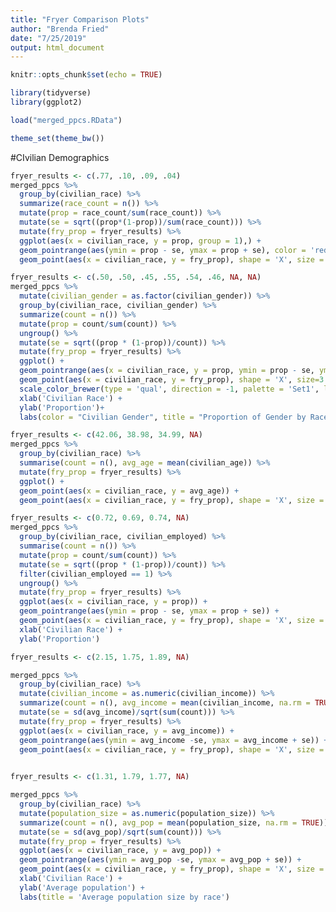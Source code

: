 ```yaml
---
title: "Fryer Comparison Plots"
author: "Brenda Fried"
date: "7/25/2019"
output: html_document
---
```


```r
knitr::opts_chunk$set(echo = TRUE)
```

```r
library(tidyverse)
library(ggplot2)

load("merged_ppcs.RData")

theme_set(theme_bw())


```

#CIvilian Demographics
```r
fryer_results <- c(.77, .10, .09, .04)
merged_ppcs %>%
  group_by(civilian_race) %>%
  summarize(race_count = n()) %>%
  mutate(prop = race_count/sum(race_count)) %>%
  mutate(se = sqrt((prop*(1-prop))/sum(race_count))) %>%
  mutate(fry_prop = fryer_results) %>%
  ggplot(aes(x = civilian_race, y = prop, group = 1),) +
  geom_pointrange(aes(ymin = prop - se, ymax = prop + se), color = 'red')+
  geom_point(aes(x = civilian_race, y = fry_prop), shape = 'X', size = 3.5, color = 'blue')

```

```r
fryer_results <- c(.50, .50, .45, .55, .54, .46, NA, NA)
merged_ppcs %>%
  mutate(civilian_gender = as.factor(civilian_gender)) %>%
  group_by(civilian_race, civilian_gender) %>%
  summarize(count = n()) %>%
  mutate(prop = count/sum(count)) %>% 
  ungroup() %>%
  mutate(se = sqrt((prop * (1-prop))/count)) %>% 
  mutate(fry_prop = fryer_results) %>%
  ggplot() +
  geom_pointrange(aes(x = civilian_race, y = prop, ymin = prop - se, ymax = prop + se, color = civilian_gender)) +
  geom_point(aes(x = civilian_race, y = fry_prop), shape = 'X', size=3.5) +
  scale_color_brewer(type = 'qual', direction = -1, palette = 'Set1', labels = c("Male", "Female")) +
  xlab('Civilian Race') +
  ylab('Proportion')+
  labs(color = "Civilian Gender", title = "Proportion of Gender by Race")
```

```r
fryer_results <- c(42.06, 38.98, 34.99, NA)
merged_ppcs %>%
  group_by(civilian_race) %>%
  summarise(count = n(), avg_age = mean(civilian_age)) %>% 
  mutate(fry_prop = fryer_results) %>% 
  ggplot() +
  geom_point(aes(x = civilian_race, y = avg_age)) +
  geom_point(aes(x = civilian_race, y = fry_prop), shape = 'X', size = 3.5, color = 'red')
```

```r
fryer_results <- c(0.72, 0.69, 0.74, NA)
merged_ppcs %>% 
  group_by(civilian_race, civilian_employed) %>%
  summarise(count = n()) %>%
  mutate(prop = count/sum(count)) %>%
  mutate(se = sqrt((prop * (1-prop))/count)) %>%
  filter(civilian_employed == 1) %>%
  ungroup() %>%
  mutate(fry_prop = fryer_results) %>%
  ggplot(aes(x = civilian_race, y = prop)) +
  geom_pointrange(aes(ymin = prop - se, ymax = prop + se)) +
  geom_point(aes(x = civilian_race, y = fry_prop), shape = 'X', size = 3.5, color = 'red') + 
  xlab('Civilian Race') + 
  ylab('Proportion')
```

```r
fryer_results <- c(2.15, 1.75, 1.89, NA)

merged_ppcs %>%
  group_by(civilian_race) %>%
  mutate(civilian_income = as.numeric(civilian_income)) %>% 
  summarize(count = n(), avg_income = mean(civilian_income, na.rm = TRUE)) %>% 
  mutate(se = sd(avg_income)/sqrt(sum(count))) %>%
  mutate(fry_prop = fryer_results) %>%
  ggplot(aes(x = civilian_race, y = avg_income)) +
  geom_pointrange(aes(ymin = avg_income -se, ymax = avg_income + se)) +
  geom_point(aes(x = civilian_race, y = fry_prop), shape = 'X', size = 3.5, color = 'red')
  
```

```r
fryer_results <- c(1.31, 1.79, 1.77, NA)

merged_ppcs %>%
  group_by(civilian_race) %>%
  mutate(population_size = as.numeric(population_size)) %>% 
  summarize(count = n(), avg_pop = mean(population_size, na.rm = TRUE)) %>% 
  mutate(se = sd(avg_pop)/sqrt(sum(count))) %>%
  mutate(fry_prop = fryer_results) %>%
  ggplot(aes(x = civilian_race, y = avg_pop)) +
  geom_pointrange(aes(ymin = avg_pop -se, ymax = avg_pop + se)) +
  geom_point(aes(x = civilian_race, y = fry_prop), shape = 'X', size = 3.5, color = 'red') +
  xlab('Civilian Race') +
  ylab('Average population') +
  labs(title = 'Average population size by race')
```

```r

```

